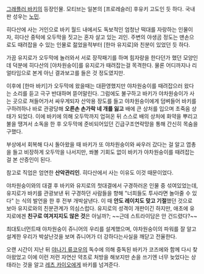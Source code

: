 [[그래플러 바키]]의 등장인물. 모티브는 일본의 [프로레슬러] 후유키 고도인 듯 하다. 국내판 성우는 [[노민]].

히다산에 사는 거인으로 바키 월드 내에서도 독보적인 엄청난 떡대를 자랑하는 인물이자, 히다산 중턱에 오두막을 짓고는 혼자 살고 있는 괴인. 주변의 야생곰 정도는 맨손으로도 때려잡을 수 있는 인물로 젊었을적부터 [한마 유지로]와 친분이 있었던 듯 하다.

가끔 유지로가 오두막에 놀러와서 서로 장작패기를 하며 힘자랑을 한다던가 했던 모양인데 덕분에 히다산의 [야차원숭이]를 유지로가 때려잡는걸 목격한다. 물론 어디까지나 리얼타임으로 본게 아닌 결과보고를 들은 것 정도였지만.

이후에 [한마 바키]가 오두막에 왔을때는 대환영했지만 야차원숭이를 때려잡으러 왔다는 소리를 듣고 극구 반대하며 뜯어말린다. 그럼에도 불구하고 바키가 야차원숭이가 사는 곳으로 쳐들어가서 싸우게되자 산악용 장도를 들고 야차원숭이에게 덤벼들어 바키를 구하려하나 바로 관광당해 '''오른손 손가락 네 개를 잃고''' 배에 큰 상처를 입으며 초죽음 상태가 되었다. 이에 바키에 의해 오두막까지 업혀온 뒤 스스로 배의 상처에 화약을 뿌리고 불을 땡겨서 소독을 한 후 오두막에 준비되어있던 긴급구조연락망을 통해 간신히 목숨을 구했다.

부상에서 회복해 다시 돌아왔을 때 바키가 또 야차원숭이와 싸우러 갔다는 걸 알고 엽총을 들고 비장하게 오두막을 나서지만, 쏴볼 기회도 없이 바키가 야차원숭이를 때려잡는걸 본 산증인이 된다. 

참고로 직업은 엄연한 '''산악관리인'''. 히다산에서 사는 이유도 이것 때문이었다.

야차원숭이와의 대결 후 바키와 유지로의 첫대결에서 구경하러온 인물 중 섞여있었는데, 유지로가 바키를 관광보낸 뒤 구경하던 사람들을 향해 "너희들도 투사라면 놀아줄 수 있다" 는 식의 발언을 한 후 전부 개박살낸다. 이 때 '''안도 레이치도 맞고 기절'''했던 것으로 보아 유지로와의 친분관계가 의심스럽다. 유지로의 성격이 개판이긴 하지만, 애초에 유지로에겐 '''친구로 여겨지지도 않은 것'''은 아닐까?; ~~근데 스트라이담은 안 건드렸다?~~

최대토너먼트때 야차원숭이 쥬니어의 우리를 설계했으며, 야차원숭이의 파워를 잘 알고 설계한 우리가 박살난것을 보며 쥬니어가 더 강하다는사실을 깨닫고 전율한다.

오랜 시간이 지난 뒤 [[야나기 류코우]]의 독수에 의해 중독된 바키가 코즈에와 함께 다시 찾아왔었고 이에 이런 저런 자연산 약초로 처방을 해보지만 손을 쓰기엔 너무 늦었다는 상태라는 것을 알고 [[레츠 카이오]]에게 바키를 넘겨준다.
